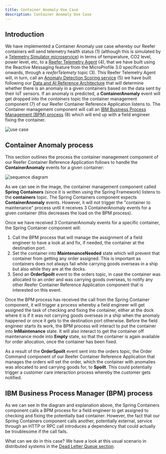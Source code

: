 ```yaml
---
title: Container Anomaly Use Case
description: Container Anomaly Use Case
---
```


## Introduction

We have implemented a Container Anomaly use case whereby our Reefer containers will send telemetry health status (1) (although this is simulated by a [Telemetry Simulator microservice](../../microservices/telemetry-simulator/)) in terms of temperature, CO2 level, power level, etc, to a [Reefer Telemetry Agent](../../microservices/scoring-mp/) (4), that we have built using the Reactive Messaging feature from the MicroProfile 3.0 specification onwards, through a _reeferTelemety_ topic (3). This Reefer Telemetry Agent will, in turn, call an [Anomaly Detection Scoring service](https://ibm-cloud-architecture.github.io/refarch-reefer-ml/analyze/ws-ml-dev/) (5) we have built following our [Data and AI Reference Architecture](https://ibm-cloud-architecture.github.io/refarch-data-ai-analytics/) that will determine whether there is an anomaly in a given containers based on the data sent by their IoT sensors. If an anomaly is predicted, a **ContainerAnomaly** event will get dropped into the _containers_ topic the container management component (7) of our Reefer Container Reference Application listens to. The Container management component will call an [IBM Business Process Management (BPM) process](https://ibm-cloud-architecture.github.io/refarch-reefer-ml/bpm/readme/) (8) which will end up with a field engineer fixing the container.

![use case](https://raw.githubusercontent.com/ibm-cloud-architecture/refarch-reefer-ml/master/docs/images/cp-solution-view.png)

## Container Anomaly process

This section outlines the process the container management component of our Reefer Container Reference Application follows to handle the **ContainerAnomaly** events for a given container:

![sequence diagram](images/Slide1.png)

As we can see in the image, the container management component called **Spring Containers** (since it is written using the Spring Framework) listens to the **containers** topic. The Spring Containers component expects **ContainerAnomaly** events. However, it will not trigger the "container to maintenance" process until it receives 3 ContainerAnomaly events for a given container (this decreases the load on the BPM process).

Once we have received 3 ContainerAnomaly events for a specific container, the Spring Container component will:

1. Call the BPM process that will manage the assignment of a field engineer to have a look at and fix, if needed, the container at the destination port.
2. Set the container into **MaintenanceNeeded** state which will prevent that container from getting any order assigned. This is important as containers does not always fail while carrying goods overseas in a ship but also while they are at the docks.
3. Send an **OrderSpoilt** event to the orders topic, in case the container was allocated to an order and was carrying goods overseas, to notify any other Reefer Container Reference Application component that is interested on this event.

Once the BPM process has received the call from the Spring Container component, it will trigger a process whereby a field engineer will get assigned the task of checking and fixing the container, either at the dock where it is if it was not carrying goods overseas in a ship when the anomaly happened or once it gets to the destination port otherwise. Before the field engineer starts its work, the BPM process will interact to put the container into **InMaintenance** state. It will also interact to get the container off maintenance mode into **Empty** state, so that the container is again available for order allocation, once the container has been fixed.

As a result of the **OrderSpoilt** event sent into the orders topic, the Order Command component of our Reefer Container Reference Application that manages the orders will set the order, which the container with anomalies was allocated to and carrying goods for, to **Spoilt**. This could potentially trigger a customer care interaction process whereby the customer gets notified.

## IBM Business Process Manager (BPM) process

As we can see in the diagram and explanation above, the Spring Containers component calls a BPM process for a field engineer to get assigned to checking and fixing the potentially bad container. However, the fact that our Spring Containers component calls another, potentially external, service through an HTTP or RPC call introduces a dependency that could actually be troublesome if the call fails.

What can we do in this case? We have a look at this usual scenario in distributed systems in the [Dead Letter Queue section](../dead-letter-queue/).
